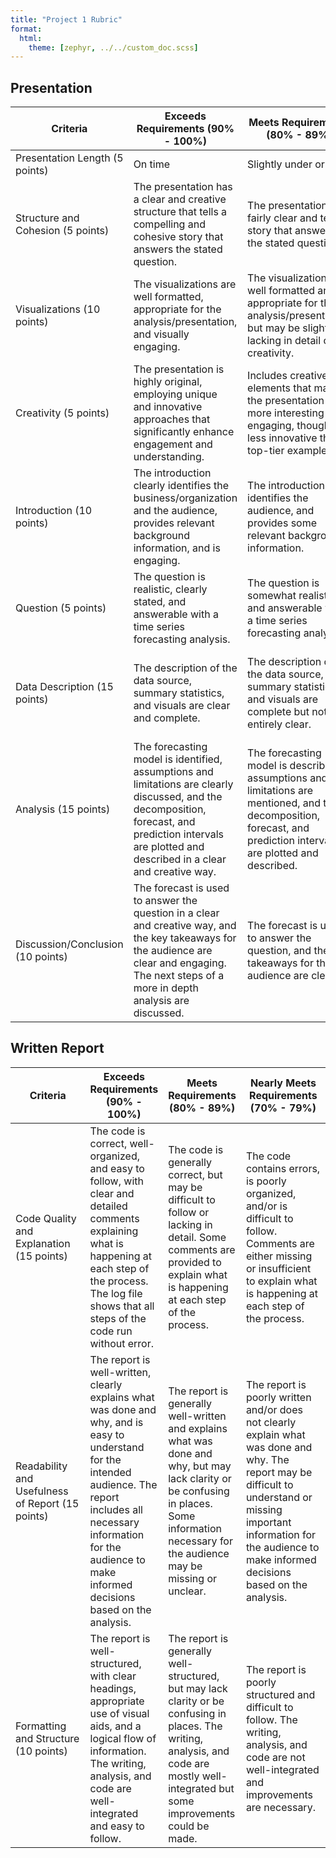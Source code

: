 ```yaml
---
title: "Project 1 Rubric"
format: 
  html:
    theme: [zephyr, ../../custom_doc.scss]
---
```


## Presentation {.center-head}

::: column-screen
| Criteria                          | Exceeds Requirements (90% - 100%)                                                                                                                                                                        | Meets Requirements (80% - 89%)                                                                                                                                      | Nearly Meets Requirements (70% - 79%)                                                                                                                                                     |
|----------------|------------------|--------------------|-------------------|
| Presentation Length (5 points)    | On time                                                                                                                                                                                                  | Slightly under or over                                                                                                                                              | Too short or too long                                                                                                                                                                     |
| Structure and Cohesion (5 points) | The presentation has a clear and creative structure that tells a compelling and cohesive story that answers the stated question.                                                                         | The presentation is fairly clear and tells a story that answers the stated question.                                                                                | The presentation lacks a clear structure and does not tell a cohesive story that answers the stated question.                                                                             |
| Visualizations (10 points)        | The visualizations are well formatted, appropriate for the analysis/presentation, and visually engaging.                                                                                                 | The visualizations are well formatted and appropriate for the analysis/presentation, but may be slightly lacking in detail or creativity.                           | The visualizations are poorly formatted and/or inappropriate for the analysis/presentation.                                                                                               |
| Creativity (5 points)             | The presentation is highly original, employing unique and innovative approaches that significantly enhance engagement and understanding.                                                                 | Includes creative elements that make the presentation more interesting and engaging, though less innovative than top-tier examples.                                 | Attempts at creativity are minimal and do not significantly improve engagement or understanding, sticking to conventional methods.                                                        |
| Introduction (10 points)          | The introduction clearly identifies the business/organization and the audience, provides relevant background information, and is engaging.                                                               | The introduction identifies the audience, and provides some relevant background information.                                                                        | The introduction does not clearly identify the business/organization or the audience, and does not provide relevant background information.                                               |
| Question (5 points)               | The question is realistic, clearly stated, and answerable with a time series forecasting analysis.                                                                                                       | The question is somewhat realistic and answerable with a time series forecasting analysis.                                                                          | The question is not realistic, clearly stated, or answerable with a time series forecasting analysis.                                                                                     |
| Data Description (15 points)      | The description of the data source, summary statistics, and visuals are clear and complete.                                                                                                              | The description of the data source, summary statistics, and visuals are complete but not entirely clear.                                                            | The description of the data source is incomplete or unclear. Summary statistics and visuals are incomplete or unclear.                                                                    |
| Analysis (15 points)              | The forecasting model is identified, assumptions and limitations are clearly discussed, and the decomposition, forecast, and prediction intervals are plotted and described in a clear and creative way. | The forecasting model is described, assumptions and limitations are mentioned, and the decomposition, forecast, and prediction intervals are plotted and described. | The forecasting model is not clearly explained, assumptions and limitations are not discussed, and/or the decomposition, forecast, and prediction intervals are not plotted or described. |
| Discussion/Conclusion (10 points) | The forecast is used to answer the question in a clear and creative way, and the key takeaways for the audience are clear and engaging. The next steps of a more in depth analysis are discussed.        | The forecast is used to answer the question, and the key takeaways for the audience are clear.                                                                      | The forecast is not used to answer the question, or the key takeaways for the audience are not clear.                                                                                     |
:::

## Written Report {.center-head}

::: column-screen
| Criteria                                         | Exceeds Requirements (90% - 100%)                                                                                                                                                                                                         | Meets Requirements (80% - 89%)                                                                                                                                                                  | Nearly Meets Requirements (70% - 79%)                                                                                                                                                                                             |
|------------------|------------------|------------------|--------------------|
| Code Quality and Explanation (15 points)         | The code is correct, well-organized, and easy to follow, with clear and detailed comments explaining what is happening at each step of the process. The log file shows that all steps of the code run without error.                      | The code is generally correct, but may be difficult to follow or lacking in detail. Some comments are provided to explain what is happening at each step of the process.                        | The code contains errors, is poorly organized, and/or is difficult to follow. Comments are either missing or insufficient to explain what is happening at each step of the process.                                               |
| Readability and Usefulness of Report (15 points) | The report is well-written, clearly explains what was done and why, and is easy to understand for the intended audience. The report includes all necessary information for the audience to make informed decisions based on the analysis. | The report is generally well-written and explains what was done and why, but may lack clarity or be confusing in places. Some information necessary for the audience may be missing or unclear. | The report is poorly written and/or does not clearly explain what was done and why. The report may be difficult to understand or missing important information for the audience to make informed decisions based on the analysis. |
| Formatting and Structure (10 points)             | The report is well-structured, with clear headings, appropriate use of visual aids, and a logical flow of information. The writing, analysis, and code are well-integrated and easy to follow.                                            | The report is generally well-structured, but may lack clarity or be confusing in places. The writing, analysis, and code are mostly well-integrated but some improvements could be made.        | The report is poorly structured and difficult to follow. The writing, analysis, and code are not well-integrated and improvements are necessary.                                                                                  |
:::
